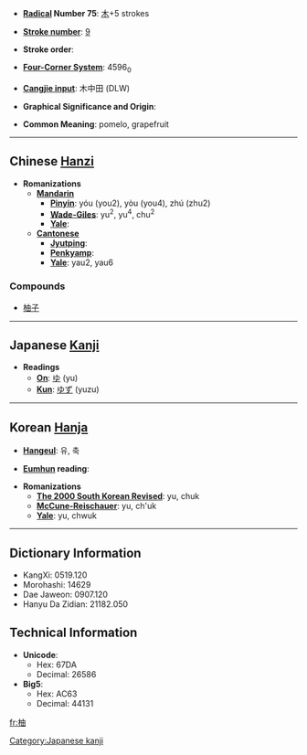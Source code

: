 * '''[[Wiktionary:Chinese radical index| Radical]] Number 75''': [[Wiktionary:Chinese radical index 木|木]]+5 strokes

* '''[[Wiktionary:Chinese total strokes index|Stroke number]]''': [[Wiktionary:Chinese total strokes index 9|9]]

* '''Stroke order''': 

* '''[[Wiktionary:Chinese four corner index|Four-Corner System]]''': 4596<sub>0</sub>

* '''[[Wiktionary:Chinese Cangjie index|Cangjie input]]''': 木中田 (DLW)

* '''Graphical Significance and Origin''': 

* '''Common Meaning''': pomelo, grapefruit

----

== Chinese [[Hanzi]] ==

* '''Romanizations'''
** '''[[Mandarin]]'''
*** '''[[Pinyin]]''': yóu (you2), yòu (you4), zhú (zhu2)
*** '''[[Wade-Giles]]''': yu<sup>2</sup>, yu<sup>4</sup>, chu<sup>2</sup>
*** '''[[Yale]]''': 
** '''[[Cantonese]]'''
*** '''[[Jyutping]]''':
*** '''[[Penkyamp]]''': 
*** '''[[Yale]]''': yau2, yau6

===Compounds===
*[[柚子]]


----

== Japanese [[Kanji]] ==

* '''Readings'''
** '''[[On]]''': [[ゆ]] (yu)
** '''[[Kun]]''': [[ゆず]] (yuzu)
 

----

== Korean [[Hanja]] ==

* '''[[Hangeul]]''': 유, 축

* '''[[Eumhun]] reading''': 

* '''Romanizations'''
** '''[[The 2000 South Korean Revised Romanization|The 2000 South Korean Revised]]''': yu, chuk
** '''[[McCune-Reischauer]]''': yu, ch'uk
** '''[[Yale]]''': yu, chwuk

----

== Dictionary Information ==

* KangXi: 0519.120
* Morohashi: 14629
* Dae Jaweon: 0907.120
* Hanyu Da Zidian: 21182.050

== Technical Information ==

* '''Unicode''':
** Hex: 67DA
** Decimal: 26586
* '''Big5''':
** Hex: AC63
** Decimal: 44131

[[Category:Japanese kanji]]

[[fr:柚]]